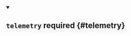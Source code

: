 


<details className="config-field" data-expandable="true" open>
<summary>

## `telemetry` <span className="config-field-required" data-required="false">required</span> <span className="config-field-type"></span> <span className="config-field-default"></span> <span className="config-field-enum"></span> {#telemetry}



</summary>

<PartialTelemetryreference />


</details>
